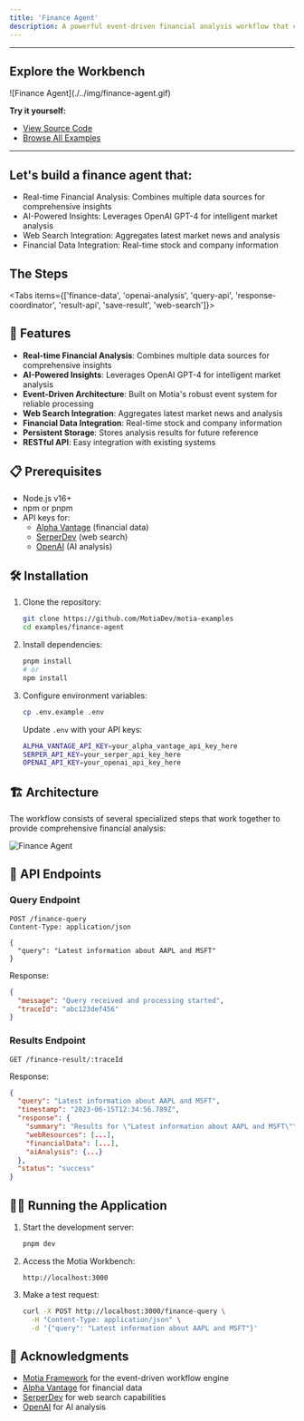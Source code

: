 ```yaml
---
title: 'Finance Agent'
description: A powerful event-driven financial analysis workflow that combines web search, financial data, and AI analysis to provide comprehensive investment insights.
---
```



---

## Explore the Workbench

<div className="my-8">![Finance Agent](./../img/finance-agent.gif)</div>

**Try it yourself:**
- [View Source Code](https://github.com/MotiaDev/motia-examples/tree/main/examples/finance-agent)
- [Browse All Examples](https://github.com/MotiaDev/motia-examples)

---

## Let's build a finance agent that:

- Real-time Financial Analysis: Combines multiple data sources for comprehensive insights
- AI-Powered Insights: Leverages OpenAI GPT-4 for intelligent market analysis
- Web Search Integration: Aggregates latest market news and analysis
- Financial Data Integration: Real-time stock and company information

## The Steps

<Folder name="steps" defaultOpen>
  <File name="finance-data.step.ts" />
  <File name="openai-analysis.step.ts" />
  <File name="query-api.step.ts" />
  <File name="response-coordinator.step.ts" />
  <File name="result-api.step.ts" />
  <File name="save-result.step.ts" />
  <File name="web-search.step.ts" />
</Folder>

<Tabs items={['finance-data', 'openai-analysis', 'query-api', 'response-coordinator', 'result-api', 'save-result', 'web-search']}>
  <CodeFetcher path="examples/finance-agent/steps" tab="finance-data" value="finance-data" />
  <CodeFetcher path="examples/finance-agent/steps" tab="openai-analysis" value="openai-analysis" />
  <CodeFetcher path="examples/finance-agent/steps" tab="query-api" value="query-api" />
  <CodeFetcher path="examples/finance-agent/steps" tab="response-coordinator" value="response-coordinator" />
  <CodeFetcher path="examples/finance-agent/steps" tab="result-api" value="result-api" />
  <CodeFetcher path="examples/finance-agent/steps" tab="save-result" value="save-result" />
  <CodeFetcher path="examples/finance-agent/steps" tab="web-search" value="web-search" />
</Tabs>

## 🚀 Features

- **Real-time Financial Analysis**: Combines multiple data sources for comprehensive insights
- **AI-Powered Insights**: Leverages OpenAI GPT-4 for intelligent market analysis
- **Event-Driven Architecture**: Built on Motia's robust event system for reliable processing
- **Web Search Integration**: Aggregates latest market news and analysis
- **Financial Data Integration**: Real-time stock and company information
- **Persistent Storage**: Stores analysis results for future reference
- **RESTful API**: Easy integration with existing systems

## 📋 Prerequisites

- Node.js v16+
- npm or pnpm
- API keys for:
  - [Alpha Vantage](https://www.alphavantage.co/) (financial data)
  - [SerperDev](https://serper.dev/) (web search)
  - [OpenAI](https://platform.openai.com/) (AI analysis)

## 🛠️ Installation

1. Clone the repository:
   ```bash
   git clone https://github.com/MotiaDev/motia-examples
   cd examples/finance-agent
   ```

2. Install dependencies:
   ```bash
   pnpm install
   # or
   npm install
   ```

3. Configure environment variables:
   ```bash
   cp .env.example .env
   ```

   Update `.env` with your API keys:
   ```bash
   ALPHA_VANTAGE_API_KEY=your_alpha_vantage_api_key_here
   SERPER_API_KEY=your_serper_api_key_here
   OPENAI_API_KEY=your_openai_api_key_here
   ```

## 🏗️ Architecture

The workflow consists of several specialized steps that work together to provide comprehensive financial analysis:

![Finance Agent](../img/finance-agent.gif)


## 🚦 API Endpoints

### Query Endpoint

```http
POST /finance-query
Content-Type: application/json

{
  "query": "Latest information about AAPL and MSFT"
}
```

Response:
```json
{
  "message": "Query received and processing started",
  "traceId": "abc123def456"
}
```

### Results Endpoint

```http
GET /finance-result/:traceId
```

Response:
```json
{
  "query": "Latest information about AAPL and MSFT",
  "timestamp": "2023-06-15T12:34:56.789Z",
  "response": {
    "summary": "Results for \"Latest information about AAPL and MSFT\"",
    "webResources": [...],
    "financialData": [...],
    "aiAnalysis": {...}
  },
  "status": "success"
}
```

## 🏃‍♂️ Running the Application

1. Start the development server:
   ```bash
   pnpm dev
   ```

2. Access the Motia Workbench:
   ```
   http://localhost:3000
   ```

3. Make a test request:
   ```bash
   curl -X POST http://localhost:3000/finance-query \
     -H "Content-Type: application/json" \
     -d '{"query": "Latest information about AAPL and MSFT"}'
   ```
## 🙏 Acknowledgments

- [Motia Framework](https://motia.dev) for the event-driven workflow engine
- [Alpha Vantage](https://www.alphavantage.co/) for financial data
- [SerperDev](https://serper.dev/) for web search capabilities
- [OpenAI](https://platform.openai.com/) for AI analysis 